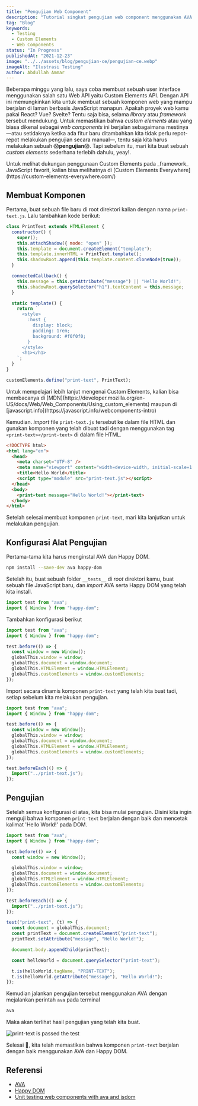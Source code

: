```yaml
---
title: "Pengujian Web Component"
description: "Tutorial singkat pengujian web component menggunakan AVA dan Happy DOM"
tag: "Blog"
keywords:
  - Testing
  - Custom Elements
  - Web Components
status: "In Progress"
publishedAt: "2021-12-23"
image: "../../assets/blog/pengujian-ce/pengujian-ce.webp"
imageAlt: "Ilustrasi Testing"
author: Abdullah Ammar
---
```



Beberapa minggu yang lalu, saya coba membuat sebuah user interface menggunakan salah satu Web API
yaitu Custom Elements API. Dengan API ini memungkinkan kita untuk membuat sebuah komponen web yang
mampu berjalan di laman berbasis JavaScript manapun. Apakah proyek web kamu pakai React? Vue?
Svelte? Tentu saja bisa, selama _library_ atau _framework_ tersebut mendukung. Untuk memastikan
bahwa _custom elements_ atau yang biasa dikenal sebagai _web components_ ini berjalan sebagaimana
mestinya—atau setidaknya ketika ada fitur baru ditambahkan kita tidak perlu repot-repot melakukan
pengujian secara manual—, tentu saja kita harus melakukan sebuah 😱**pengujian**😱. Tapi sebelum
itu, mari kita buat sebuah _custom elements_ sederhana terlebih dahulu, yeay!.

<Callout>
  Untuk melihat dukungan penggunaan Custom Elements pada _framework_ JavaScript
  favorit, kalian bisa melihatnya di [Custom Elements
  Everywhere](https://custom-elements-everywhere.com/)
</Callout>

## Membuat Komponen

Pertama, buat sebuah file baru di root direktori kalian dengan nama `print-text.js`. Lalu tambahkan
kode berikut:

```js
class PrintText extends HTMLElement {
  constructor() {
    super();
    this.attachShadow({ mode: "open" });
    this.template = document.createElement("template");
    this.template.innerHTML = PrintText.template();
    this.shadowRoot.append(this.template.content.cloneNode(true));
  }

  connectedCallback() {
    this.message = this.getAttribute("message") || "Hello World!";
    this.shadowRoot.querySelector("h1").textContent = this.message;
  }

  static template() {
    return `
      <style>
        :host {
          display: block;
          padding: 1rem;
          background: #f0f0f0;
        }
      </style>
      <h1></h1>
    `;
  }
}

customElements.define("print-text", PrintText);
```

<Callout>
  Untuk mempelajari lebih lanjut mengenai Custom Elements, kalian bisa
  membacanya di
  [MDN](https://developer.mozilla.org/en-US/docs/Web/Web_Components/Using_custom_elements)
  maupun di [javascript.info](https://javascript.info/webcomponents-intro)
</Callout>

Kemudian. _import_ file `print-text.js` tersebut ke dalam file HTML dan gunakan komponen yang telah
dibuat tadi dengan menggunakan tag `<print-text></print-text>` di dalam file HTML.

```html
<!DOCTYPE html>
<html lang="en">
  <head>
    <meta charset="UTF-8" />
    <meta name="viewport" content="width=device-width, initial-scale=1.0" />
    <title>Hello World</title>
    <script type="module" src="print-text.js"></script>
  </head>
  <body>
    <print-text message="Hello World!"></print-text>
  </body>
</html>
```

Setelah selesai membuat komponen `print-text`, mari kita lanjutkan untuk melakukan pengujian.

## Konfigurasi Alat Pengujian

Pertama-tama kita harus menginstal AVA dan Happy DOM.

```bash
npm install --save-dev ava happy-dom
```

Setelah itu, buat sebuah folder `__tests__` di _root_ direktori kamu, buat sebuah file JavaScript
baru, dan _import_ AVA serta Happy DOM yang telah kita install.

```js
import test from "ava";
import { Window } from "happy-dom";
```

Tambahkan konfigurasi berikut

```js
import test from "ava";
import { Window } from "happy-dom";

test.before(() => {
  const window = new Window();
  globalThis.window = window;
  globalThis.document = window.document;
  globalThis.HTMLElement = window.HTMLElement;
  globalThis.customElements = window.customElements;
});
```

Import secara dinamis komponen `print-text` yang telah kita buat tadi, setiap sebelum kita melakukan
pengujian.

```js
import test from "ava";
import { Window } from "happy-dom";

test.before(() => {
  const window = new Window();
  globalThis.window = window;
  globalThis.document = window.document;
  globalThis.HTMLElement = window.HTMLElement;
  globalThis.customElements = window.customElements;
});

test.beforeEach(() => {
  import("../print-text.js");
});
```

## Pengujian

Setelah semua konfigurasi di atas, kita bisa mulai pengujian. Disini kita ingin menguji bahwa
komponen `print-text` berjalan dengan baik dan mencetak kalimat 'Hello World!' pada DOM.

```js
import test from "ava";
import { Window } from "happy-dom";

test.before(() => {
  const window = new Window();

  globalThis.window = window;
  globalThis.document = window.document;
  globalThis.HTMLElement = window.HTMLElement;
  globalThis.customElements = window.customElements;
});

test.beforeEach(() => {
  import("../print-text.js");
});

test("print-text", (t) => {
  const document = globalThis.document;
  const printText = document.createElement("print-text");
  printText.setAttribute("message", "Hello World!");

  document.body.appendChild(printText);

  const helloWorld = document.querySelector("print-text");

  t.is(helloWorld.tagName, "PRINT-TEXT");
  t.is(helloWorld.getAttribute("message"), "Hello World!");
});
```

Kemudian jalankan pengujian tersebut menggunakan AVA dengan mejalankan perintah `ava` pada terminal

```bash
ava
```

Maka akan terlihat hasil pengujian yang telah kita buat.

![print-text is passed the test](../../assets/blog/pengujian-ce/test-passed.webp)

Selesai 🎉, kita telah memastikan bahwa komponen `print-text` berjalan dengan baik menggunakan AVA
dan Happy DOM.

## Referensi

- [AVA](https://github.com/avajs/ava)
- [Happy DOM](https://github.com/capricorn86/happy-dom/tree/master/packages/happy-dom)
- [Unit testing web components with ava and jsdom](https://dev.to/ficusjs/unit-testing-web-components-with-ava-and-jsdom-2ofp)
